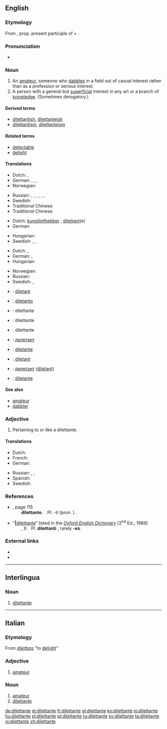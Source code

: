 ==English==
{{was wotd|2010|July|25}}

===Etymology===
From {{etyl|it}} {{term|lang=it|dilettante}}, prop. present participle of {{term|dilettare||to delight}} < {{etyl|la}} {{term|delectare||to delight}}.

===Pronunciation===
* {{IPA|/ˈdɪlətənt/}}

===Noun===
{{en-noun|dilettanti|pl2={{qualifier|rarely}} '''[[dilettantes]]'''}}

# An [[amateur]], someone who [[dabble]]s in a field out of casual interest rather than as a profession or serious interest.
# A person with a general but [[superficial]] interest in any art or a branch of [[knowledge]]. (Sometimes derogatory.)

====Derived terms====
* [[dilettantish]], [[dilettanteish]]
* [[dilettantism]], [[dilettanteism]]

====Related terms====
* [[delectable]]
* [[delight]]

====Translations====
{{trans-top|amateur}}
* Dutch: {{t-|nl|liefhebber|m}}, {{t+|nl|amateur|m}}
* German: {{t+|de|Dilettant|m}}, {{t+|de|Amateur|m}}, {{t|de|Stümper|m}}, {{t+|de|Laie|m}}
* Norwegian: {{t+|no|dilettant|m}}
{{trans-mid}}
* Russian: {{t+|ru|дилетант|m|tr=dil'etánt}}, {{t|ru|любитель|m}}, {{t|ru|непрофессионал|m}}, {{t+|ru|профан|m}}, {{qualifier|informal}} {{t+|ru|чайник|m}}, {{qualifier|informal}} {{t|ru|лапоть|m}}, {{qualifier|colloquial|somewhat}} {{t+|ru|лох|m}}
* Swedish: {{t|sv|dilettant|c}}
* Traditional Chinese: {{tø|zh-tw|業餘人士；一知半解的人}}
* Traditional Chinese: {{tø|zh-tw|業餘人士；一知半解的人}}
{{trans-bottom}}

{{trans-top|person who enjoys the arts, regardless of expertise}}
* Dutch: [[kunstliefhebber]] {{m}}, [[dilettant]](e)
* German: {{t|de|Kunstliebhaber|m}}
{{trans-mid}}
* Hungarian: {{t+|hu|műkedvelő}}
* Swedish: {{t|sv|dilettant|c}}, {{t|sv|amatörmålare|c}}, {{t|sv|amatör|c}}
{{trans-bottom}}

{{trans-top|person with a general but superficial interest}}
* Dutch: {{t-|nl|liefhebber|m}}, {{t+|nl|amateur|m}}
* German: {{t+|de|Dilettant|m}}, {{t|de|Nichtfachmann|m}}
* Hungarian: {{t|hu|dilettáns}}
{{trans-mid}}
* Norwegian: {{t+|no|dilettant|m}}
* Russian: {{t+|ru|дилетант|m|tr=dil'etánt}}
* Swedish: {{t|sv|dilettant|c}}, {{t|sv|amatör|c}}
{{trans-bottom}}

{{checktrans-top}}
* {{ttbc|ca}}: [[diletant]]
* {{ttbc|eo}}: [[diletanto]]
* {{ttbc|fr}}: dilettante {{m|f}}
* {{ttbc|ia}}: dilettante
* {{ttbc|it}}: dilettante {{m|f}}
* {{ttbc|mk}}: [[дилетант]] {{m}}
{{trans-mid}}
* {{ttbc|pt}}: [[diletante]] {{m|f}}
* {{ttbc|ro}}: [[diletant]] {{m}}
* {{ttbc|sh}}: [[дилетант]] ([[diletant]]) {{m}}
* {{ttbc|es}}: [[diletante]] {{m|f}}
{{trans-bottom}}

====See also====
* [[amateur]]
* [[dabbler]]

===Adjective===
{{en-adj}}

# Pertaining to or like a dilettante.

====Translations====
{{trans-top|pertaining to or like a dilettante}}
* Dutch: {{t-|nl|dilettantisch}}
* French: {{t+|fr|dilettante}}
* German: {{t+|de|dilettantisch}}
{{trans-mid}}
* Russian: {{t|ru|дилетантский}}, {{t|ru|любительский}}, {{t|ru|непрофессиональный}}
* Spanish: {{t+|es|diletante}}
* Swedish: {{t|sv|amatörmässig|c}}
{{trans-bottom}}

===References===
* {{R:Fowler's 1926}}, page 115<br/>  '''dilettante.''' Pl. ''-ti'' (pron. {{enPRchar|-tē}}).
* “<span class="plainlinks">[http://dictionary.oed.com/cgi/entry/50064113 ‖dilettante]</span>” listed in the ''[[w:Oxford English Dictionary|Oxford English Dictionary]]'' [2<sup>nd</sup> Ed.; 1989]<br/>  {{IPAchar|(dɪlɪˈtæntɪ}}, It. {{IPAchar|diletˈtante}} Pl. '''dilettanti''' {{IPAchar|(-tiː)}}, rarely '''-es'''.

===External links===
* {{R:Webster 1913}}
* {{R:Century 1911}}

----

==Interlingua==

===Noun===
{{ia-noun}}

# [[#English|dilettante]]

----

==Italian==

===Etymology===
From ''[[dilettare]]'' "to [[delight]]"

===Adjective===
{{it-adj|dilettant|e|i}}

# [[amateur]]

===Noun===
{{it-noun|dilettant|mf|e|i}}

# [[amateur]]
# [[#English|dilettante]]

[[de:dilettante]]
[[el:dilettante]]
[[fr:dilettante]]
[[gl:dilettante]]
[[ko:dilettante]]
[[io:dilettante]]
[[hu:dilettante]]
[[pl:dilettante]]
[[pt:dilettante]]
[[ru:dilettante]]
[[sv:dilettante]]
[[ta:dilettante]]
[[vi:dilettante]]
[[zh:dilettante]]